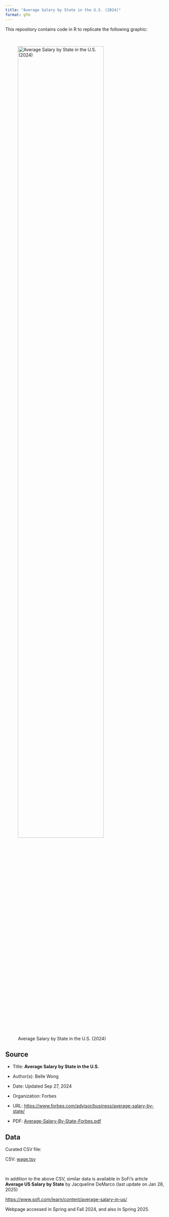 ```yaml
---
title: "Average Salary by State in the U.S. (2024)"
format: gfm
---
```


This repository contains code in R to replicate the following graphic:

\

![Average Salary by State in the U.S. (2024)](average-salary-by-state-in-the-us.png){width=80%}



## Source

- Title: __Average Salary by State in the U.S.__

- Author(s): Belle Wong

- Date: Updated Sep 27, 2024

- Organization: Forbes

- URL: <https://www.forbes.com/advisor/business/average-salary-by-state/>

- PDF: [Average-Salary-By-State-Forbes.pdf](Average-Salary-By-State-Forbes.pdf)



## Data

Curated CSV file:

CSV: [wage.tsv](wage.tsv)

\

In addition to the above CSV, similar data is available in SoFi's 
article __Average US Salary by State__ by Jacqueline DeMarco (last update
on Jan 28, 2025)

<https://www.sofi.com/learn/content/average-salary-in-us/>

Webpage accessed in Spring and Fall 2024, and also in Spring 2025.

